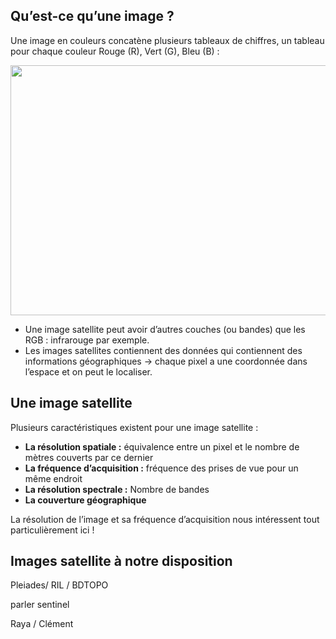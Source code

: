 ## Qu'est-ce qu'une image ?

Une image en couleurs concatène plusieurs tableaux de chiffres, un tableau pour chaque couleur Rouge (R), Vert (G), Bleu (B) :

![](../img/rgb.png){ width=600 height=400 }

- Une image satellite peut avoir d'autres couches (ou bandes) que les RGB : infrarouge par exemple. 
- Les images satellites contiennent des données qui contiennent des informations géographiques → chaque pixel a une coordonnée dans l'espace et on peut le localiser.


## Une image satellite

Plusieurs caractéristiques existent pour une image satellite :

- **La résolution spatiale :** équivalence entre un pixel et le nombre de mètres couverts par ce dernier
- **La fréquence d'acquisition :** fréquence des prises de vue pour un même endroit 
- **La résolution spectrale :** Nombre de bandes
- **La couverture géographique**

La résolution de l'image et sa fréquence d'acquisition nous intéressent tout particulièrement ici !


## Images satellite à notre disposition


Pleiades/ RIL / BDTOPO

parler sentinel 

Raya / Clément